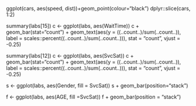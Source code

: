 ggplot(cars, aes(speed, dist))+geom_point(colour="black")
dplyr::slice(cars, 1:2)


summary(labs[15])
c <- ggplot(labs, aes(WaitTime))
c + geom_bar(stat="count") + geom_text(aes(y = ((..count..)/sum(..count..)), label = scales::percent((..count..)/sum(..count..))), stat = "count", vjust = -0.25)

summary(labs[12])
c <- ggplot(labs, aes(SvcSat))
c + geom_bar(stat="count") + geom_text(aes(y = ((..count..)/sum(..count..)), label = scales::percent((..count..)/sum(..count..))), stat = "count", vjust = -0.25)

s <- ggplot(labs, aes(Gender, fill = SvcSat))
s + geom_bar(position="stack") 

f <- ggplot(labs, aes(AGE, fill =SvcSat))
f + geom_bar(position = "stack")
